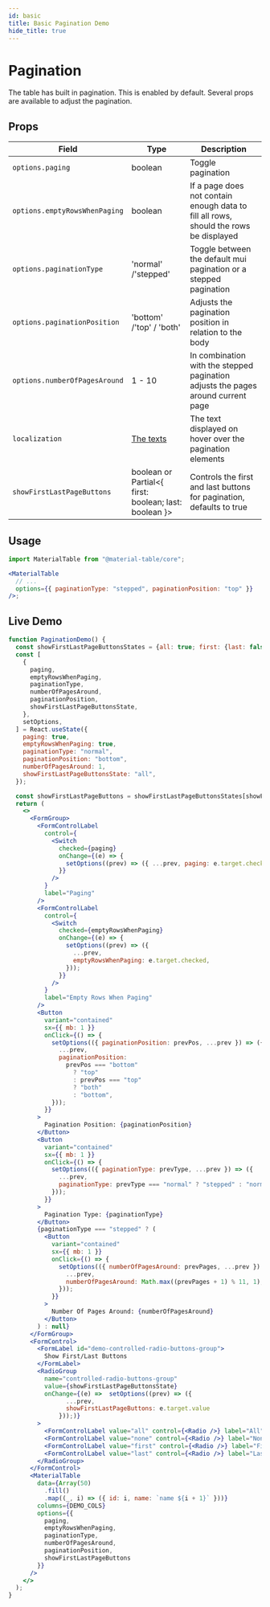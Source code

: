 ```yaml
---
id: basic
title: Basic Pagination Demo
hide_title: true
---
```


# Pagination

The table has built in pagination. This is enabled by default. Several props are available to adjust the pagination.


## Props

| Field                         | Type                                                                                       | Description                                                                           |
| ----------------------------- | ------------------------------------------------------------------------------------------ | ------------------------------------------------------------------------------------- |
| `options.paging`              | boolean                                                                                    | Toggle pagination                                                                     |
| `options.emptyRowsWhenPaging` | boolean                                                                                    | If a page does not contain enough data to fill all rows, should the rows be displayed |
| `options.paginationType`      | 'normal' /'stepped'                                                                        | Toggle between the default mui pagination or a stepped pagination                     |
| `options.paginationPosition`  | 'bottom' /'top' / 'both'                                                                   | Adjusts the pagination position in relation to the body                               |
| `options.numberOfPagesAround` | 1 - 10                                                                                     | In combination with the stepped pagination adjusts the pages around current page      |
| `localization`                | [The texts](https://github.com/material-table-core/core/blob/master/types/index.d.ts#L439) | The text displayed on hover over the pagination elements                              |
| `showFirstLastPageButtons`    | boolean or Partial<{ first: boolean; last: boolean }>                                      | Controls the first and last buttons for pagination, defaults to true                  |

## Usage

```jsx
import MaterialTable from "@material-table/core";

<MaterialTable
  // ...
  options={{ paginationType: "stepped", paginationPosition: "top" }}
/>;
```

## Live Demo

<InfoBannerAboutGlobalVarsInDemos />

```jsx live
function PaginationDemo() {
  const showFirstLastPageButtonsStates = {all: true; first: {last: false}, last: {first: false}, none: false }
  const [
    {
      paging,
      emptyRowsWhenPaging,
      paginationType,
      numberOfPagesAround,
      paginationPosition,
      showFirstLastPageButtonsState,
    },
    setOptions,
  ] = React.useState({
    paging: true,
    emptyRowsWhenPaging: true,
    paginationType: "normal",
    paginationPosition: "bottom",
    numberOfPagesAround: 1,
    showFirstLastPageButtonsState: "all",
  });

  const showFirstLastPageButtons = showFirstLastPageButtonsStates[showFirstLastPageButtonsState]
  return (
    <>
      <FormGroup>
        <FormControlLabel
          control={
            <Switch
              checked={paging}
              onChange={(e) => {
                setOptions((prev) => ({ ...prev, paging: e.target.checked }));
              }}
            />
          }
          label="Paging"
        />
        <FormControlLabel
          control={
            <Switch
              checked={emptyRowsWhenPaging}
              onChange={(e) => {
                setOptions((prev) => ({
                  ...prev,
                  emptyRowsWhenPaging: e.target.checked,
                }));
              }}
            />
          }
          label="Empty Rows When Paging"
        />
        <Button
          variant="contained"
          sx={{ mb: 1 }}
          onClick={() => {
            setOptions(({ paginationPosition: prevPos, ...prev }) => ({
              ...prev,
              paginationPosition:
                prevPos === "bottom"
                  ? "top"
                  : prevPos === "top"
                  ? "both"
                  : "bottom",
            }));
          }}
        >
          Pagination Position: {paginationPosition}
        </Button>
        <Button
          variant="contained"
          sx={{ mb: 1 }}
          onClick={() => {
            setOptions(({ paginationType: prevType, ...prev }) => ({
              ...prev,
              paginationType: prevType === "normal" ? "stepped" : "normal",
            }));
          }}
        >
          Pagination Type: {paginationType}
        </Button>
        {paginationType === "stepped" ? (
          <Button
            variant="contained"
            sx={{ mb: 1 }}
            onClick={() => {
              setOptions(({ numberOfPagesAround: prevPages, ...prev }) => ({
                ...prev,
                numberOfPagesAround: Math.max((prevPages + 1) % 11, 1),
              }));
            }}
          >
            Number Of Pages Around: {numberOfPagesAround}
          </Button>
        ) : null}
      </FormGroup>
      <FormControl>
        <FormLabel id="demo-controlled-radio-buttons-group">
          Show First/Last Buttons
        </FormLabel>
        <RadioGroup
          name="controlled-radio-buttons-group"
          value={showFirstLastPageButtonsState}
          onChange={(e) =>  setOptions((prev) => ({
                ...prev,
                showFirstLastPageButtons: e.target.value
              }));)}
        >
          <FormControlLabel value="all" control={<Radio />} label="All" />
          <FormControlLabel value="none" control={<Radio />} label="None" />
          <FormControlLabel value="first" control={<Radio />} label="First only" />
          <FormControlLabel value="last" control={<Radio />} label="Last Only" />
        </RadioGroup>
      </FormControl>
      <MaterialTable
        data={Array(50)
          .fill()
          .map((_, i) => ({ id: i, name: `name ${i + 1}` }))}
        columns={DEMO_COLS}
        options={{
          paging,
          emptyRowsWhenPaging,
          paginationType,
          numberOfPagesAround,
          paginationPosition,
          showFirstLastPageButtons
        }}
      />
    </>
  );
}
```
